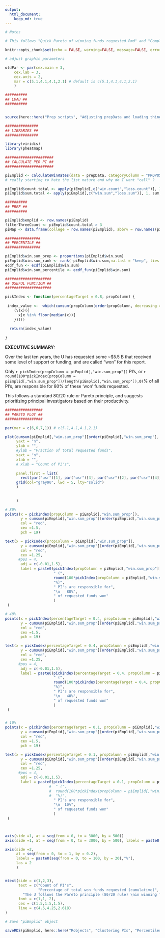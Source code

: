 ```yaml
---
output:
  html_document:
    keep_md: true
---
```


```r

# Notes

# This follows "Quick Pareto of winning funds requested.Rmd" and "Complex cluster of PIs child.Rmd"

```



```r

knitr::opts_chunk$set(echo = FALSE, warning=FALSE, message=FALSE, error=FALSE, fig.height=10, fig.width=9)

# adjust graphic parameters

oldPar <- par(cex.main = 3,
    cex.lab = 3,
    cex.axis = 2,
    mar = c(5.1,4.1,4.1,2.1) # default is c(5.1,4.1,4.1,2.1)
    )

```


```r

##########
## LOAD ##
##########


source(here::here("Prep scripts", "Adjusting prepData and loading things.R"))

###############
## LIBRARIES ##
###############

library(viridis)
library(pheatmap)

######################
## CALCULATE PER PI ##
######################

piEmplid <- calculateWinRates(data = prepData, categoryColumn = "PROPOSAL_PI_EMPLID", functionList = list(mean = mean, median = median)) |> (\(x){ x[[1]] })()
# really starting to hate the list nature and why do I want "call" ?

piEmplid$count.total <- apply(piEmplid[,c("win.count","loss.count")], 1, sum, na.rm = TRUE )
piEmplid$sum.total <- apply(piEmplid[,c("win.sum","loss.sum")], 1, sum, na.rm = TRUE )

##########
## PREP ##
##########

piEmplid$emplid <- row.names(piEmplid)
filterThreeCount <- piEmplid$count.total > 3
piMap <- data.frame(college = row.names(piEmplid), abbrv = row.names(piEmplid), color = NA, pch = 19, cex = 0.3 )

################
## PERCENTILE ##
################

piEmplid$win.sum_prop <- proportions(piEmplid$win.sum)
piEmplid$win.sum_rank <- rank(-piEmplid$win.sum,na.last = "keep", ties.method = "min")
ecdf_fun <- ecdf(piEmplid$win.sum)
piEmplid$win.sum_percentile <- ecdf_fun(piEmplid$win.sum)

#####################
## USEFUL FUNCTION ##
#####################

pickIndex <- function(percentageTarget = 0.8, propColumn) {
  
 index_value <-  which(cumsum(propColumn[order(propColumn, decreasing = TRUE)]) > percentageTarget-0.01 & cumsum(propColumn[order(propColumn, decreasing = TRUE)]) < percentageTarget + 0.01 ) |>
    (\(x)({
      x[x %in% floor(median(x))]
    }))()
  
  return(index_value)
  
}

```


**EXECUTIVE SUMMARY:** 

Over the last ten years, the U has requested some ~\$5.5 B that received some level of support or funding, and are called "won" for this report.

Only `r pickIndex(propColumn = piEmplid[,"win.sum_prop"])` PI's, or `r round(100*pickIndex(propColumn = piEmplid[,"win.sum_prop"])/length(piEmplid[,"win.sum_prop"]),0)`% of all PI's, are responsible for 80% of these 'won' funds requested.

This follows a standard 80/20 rule or Pareto principle, and suggests prioritizing principal investigators based on their productivity.


```r


#################
## PARETO PLOT ##
#################

par(mar = c(6,6,7,1)) # c(5.1,4.1,4.1,2.1)

plot(cumsum(piEmplid[,"win.sum_prop"][order(piEmplid[,"win.sum_prop"], decreasing = TRUE)]),
     yaxt = "n",
     ylab = "",
     #ylab = "Fraction of total requested funds",
     xaxt = "n",
     xlab = "",
     # xlab = "Count of PI's",
     
     panel.first = list(
       rect(par("usr")[1], par("usr")[3], par("usr")[2], par("usr")[4], col = "gray80", border = NA ),
     grid(col="gray90", lwd = 5, lty="solid")
     )
     
     
     )

# 80%
points(x = pickIndex(propColumn = piEmplid[,"win.sum_prop"]),
       y = cumsum(piEmplid[,"win.sum_prop"][order(piEmplid[,"win.sum_prop"], decreasing = TRUE)])[pickIndex(propColumn = piEmplid[,"win.sum_prop"])],
       col = "red",
       cex =1.5,
       pch = 19)

text(x = pickIndex(propColumn = piEmplid[,"win.sum_prop"]),
       y = cumsum(piEmplid[,"win.sum_prop"][order(piEmplid[,"win.sum_prop"], decreasing = TRUE)])[pickIndex(propColumn = piEmplid[,"win.sum_prop"])],
       col = "red",
       cex =1.25,
      #pos = 4,
       adj = c(-0.01,1.5),
       label = paste0(pickIndex(propColumn = piEmplid[,"win.sum_prop"]),
                      " (",
                      round(100*pickIndex(propColumn = piEmplid[,"win.sum_prop"])/length(piEmplid[,"win.sum_prop"]),0),
                      "%)",
                      " PI's are responsible for",
                      "\n   80%",
                      " of requested funds won"
                      )
 )

# 40%
points(x = pickIndex(percentageTarget = 0.4, propColumn = piEmplid[,"win.sum_prop"]),
       y = cumsum(piEmplid[,"win.sum_prop"][order(piEmplid[,"win.sum_prop"], decreasing = TRUE)])[pickIndex(percentageTarget = 0.4, propColumn = piEmplid[,"win.sum_prop"])],
       col = "red",
       cex =1.5,
       pch = 19)

text(x = pickIndex(percentageTarget = 0.4, propColumn = piEmplid[,"win.sum_prop"]),
       y = cumsum(piEmplid[,"win.sum_prop"][order(piEmplid[,"win.sum_prop"], decreasing = TRUE)])[pickIndex(percentageTarget = 0.4, propColumn = piEmplid[,"win.sum_prop"])],
       col = "red",
       cex =1.25,
      #pos = 4,
       adj = c(-0.01,1.5),
       label = paste0(pickIndex(percentageTarget = 0.4, propColumn = piEmplid[,"win.sum_prop"]),
                      " (",
                      round(100*pickIndex(percentageTarget = 0.4, propColumn = piEmplid[,"win.sum_prop"])/length(piEmplid[,"win.sum_prop"]),0),
                      "%)",
                      " PI's are responsible for",
                      "\n   40%",
                      " of requested funds won"
                      )
 )


# 10%
points(x = pickIndex(percentageTarget = 0.1, propColumn = piEmplid[,"win.sum_prop"]),
       y = cumsum(piEmplid[,"win.sum_prop"][order(piEmplid[,"win.sum_prop"], decreasing = TRUE)])[pickIndex(percentageTarget = 0.1, propColumn = piEmplid[,"win.sum_prop"])],
       col = "red",
       cex =1.5,
       pch = 19)

text(x = pickIndex(percentageTarget = 0.1, propColumn = piEmplid[,"win.sum_prop"]),
       y = cumsum(piEmplid[,"win.sum_prop"][order(piEmplid[,"win.sum_prop"], decreasing = TRUE)])[pickIndex(percentageTarget = 0.1, propColumn = piEmplid[,"win.sum_prop"])],
       col = "red",
       cex =1.25,
      #pos = 4,
       adj = c(-0.01,1.5),
       label = paste0(pickIndex(percentageTarget = 0.1, propColumn = piEmplid[,"win.sum_prop"]),
                    #  " (",
                    #  round(100*pickIndex(propColumn = piEmplid[,"win.sum_prop"])/length(piEmplid[,"win.sum_prop"]),0),
                    #  "%)",
                      " PI's are responsible for",
                      "\n  10%",
                      " of requested funds won"
                      )
 )



axis(side =1, at = seq(from = 0, to = 3000, by = 500))
axis(side =1, at = seq(from = 0, to = 3000, by = 500), labels = paste0(round(100*seq(from = 0, to = 3000, by = 500)/nrow(piEmplid),0),"%" ), line = 1, tick = FALSE, font = 3)

axis(side =2, 
     at = seq(from = 0, to = 1, by = 0.2),
     labels = paste0(seq(from = 0, to = 100, by = 20),"%"),
     las = 2
     )


mtext(side = c(1,2,3), 
      text = c("Count of PI's",
               "Percentage of total won funds requested (cumulative)",
        "The U follows the Pareto principle (80/20 rule) \nin winning funds"),
      font = c(1,1, 2),
      cex = c(1.5,1.5,1.5),
      line = c(4.5,4.25,2.618)
)

```



```r

# Save "piEmplid" object

saveRDS(piEmplid, here::here("Robjects", "Clustering PIs", "Percentiles from Pareto cluster child.rds"))

```
